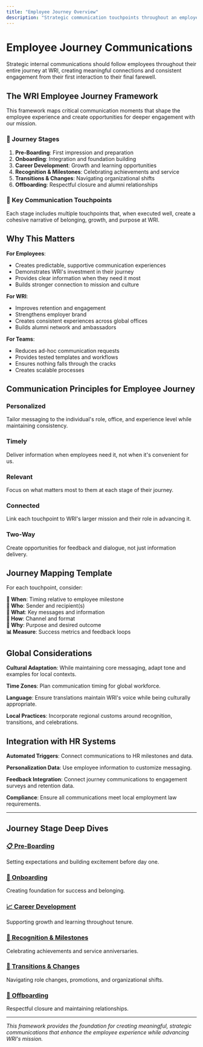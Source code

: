 ```yaml
---
title: "Employee Journey Overview"
description: "Strategic communication touchpoints throughout an employee's lifecycle at WRI."
---
```


# Employee Journey Communications

Strategic internal communications should follow employees throughout their entire journey at WRI, creating meaningful connections and consistent engagement from their first interaction to their final farewell.

## The WRI Employee Journey Framework

This framework maps critical communication moments that shape the employee experience and create opportunities for deeper engagement with our mission.

### **🎯 Journey Stages**

1. **Pre-Boarding**: First impression and preparation
2. **Onboarding**: Integration and foundation building  
3. **Career Development**: Growth and learning opportunities
4. **Recognition & Milestones**: Celebrating achievements and service
5. **Transitions & Changes**: Navigating organizational shifts
6. **Offboarding**: Respectful closure and alumni relationships

### **📍 Key Communication Touchpoints**

Each stage includes multiple touchpoints that, when executed well, create a cohesive narrative of belonging, growth, and purpose at WRI.

## Why This Matters

**For Employees**:
- Creates predictable, supportive communication experiences
- Demonstrates WRI's investment in their journey
- Provides clear information when they need it most
- Builds stronger connection to mission and culture

**For WRI**:
- Improves retention and engagement
- Strengthens employer brand
- Creates consistent experiences across global offices
- Builds alumni network and ambassadors

**For Teams**:
- Reduces ad-hoc communication requests
- Provides tested templates and workflows
- Ensures nothing falls through the cracks
- Creates scalable processes

## Communication Principles for Employee Journey

### **Personalized**
Tailor messaging to the individual's role, office, and experience level while maintaining consistency.

### **Timely**
Deliver information when employees need it, not when it's convenient for us.

### **Relevant**
Focus on what matters most to them at each stage of their journey.

### **Connected**
Link each touchpoint to WRI's larger mission and their role in advancing it.

### **Two-Way**
Create opportunities for feedback and dialogue, not just information delivery.

## Journey Mapping Template

For each touchpoint, consider:

**📅 When**: Timing relative to employee milestone  
**👥 Who**: Sender and recipient(s)  
**📝 What**: Key messages and information  
**📱 How**: Channel and format  
**🎯 Why**: Purpose and desired outcome  
**📊 Measure**: Success metrics and feedback loops  

## Global Considerations

**Cultural Adaptation**: While maintaining core messaging, adapt tone and examples for local contexts.

**Time Zones**: Plan communication timing for global workforce.

**Language**: Ensure translations maintain WRI's voice while being culturally appropriate.

**Local Practices**: Incorporate regional customs around recognition, transitions, and celebrations.

## Integration with HR Systems

**Automated Triggers**: Connect communications to HR milestones and data.

**Personalization Data**: Use employee information to customize messaging.

**Feedback Integration**: Connect journey communications to engagement surveys and retention data.

**Compliance**: Ensure all communications meet local employment law requirements.

---

## Journey Stage Deep Dives

### [📋 Pre-Boarding](/employee-journey/pre-boarding/)
Setting expectations and building excitement before day one.

### [🚀 Onboarding](/employee-journey/onboarding/)  
Creating foundation for success and belonging.

### [📈 Career Development](/employee-journey/development/)
Supporting growth and learning throughout tenure.

### [🎉 Recognition & Milestones](/employee-journey/recognition/)
Celebrating achievements and service anniversaries.

### [🔄 Transitions & Changes](/employee-journey/transitions/)
Navigating role changes, promotions, and organizational shifts.

### [👋 Offboarding](/employee-journey/offboarding/)
Respectful closure and maintaining relationships.

---

*This framework provides the foundation for creating meaningful, strategic communications that enhance the employee experience while advancing WRI's mission.*
